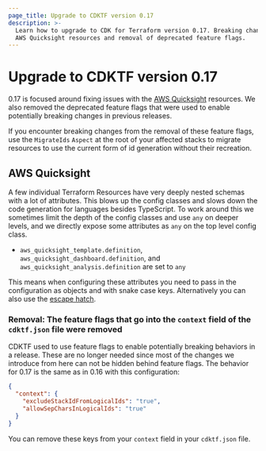 ```yaml
---
page_title: Upgrade to CDKTF version 0.17
description: >-
  Learn how to upgrade to CDK for Terraform version 0.17. Breaking changes to
  AWS Quicksight resources and removal of deprecated feature flags.
---
```


# Upgrade to CDKTF version 0.17

0.17 is focused around fixing issues with the [AWS Quicksight](https://registry.terraform.io/providers/hashicorp/aws/latest/docs/resources/quicksight_template) resources. We also removed the deprecated feature flags that were used to enable potentially breaking changes in previous releases.

If you encounter breaking changes from the removal of these feature flags, use the `MigrateIds` `Aspect` at the root of your affected stacks to migrate resources to use the current form of id generation without their recreation.

## AWS Quicksight

A few individual Terraform Resources have very deeply nested schemas with a lot of attributes. This blows up the config classes and slows down the code generation for languages besides TypeScript. To work around this we sometimes limit the depth of the config classes and use `any` on deeper levels, and we directly expose some attributes as `any` on the top level config class.

- `aws_quicksight_template.definition`, `aws_quicksight_dashboard.definition`, and `aws_quicksight_analysis.definition` are set to `any`

This means when configuring these attributes you need to pass in the configuration as objects and with snake case keys. Alternatively you can also use the [escape hatch](/terraform/cdktf/concepts/resources#escape-hatch).

### Removal: The feature flags that go into the `context` field of the `cdktf.json` file were removed

CDKTF used to use feature flags to enable potentially breaking behaviors in a release. These are no longer needed since most of the changes we introduce from here can not be hidden behind feature flags. The behavior for 0.17 is the same as in 0.16 with this configuration:

```json
{
  "context": {
    "excludeStackIdFromLogicalIds": "true",
    "allowSepCharsInLogicalIds": "true"
  }
}
```

You can remove these keys from your `context` field in your `cdktf.json` file.
